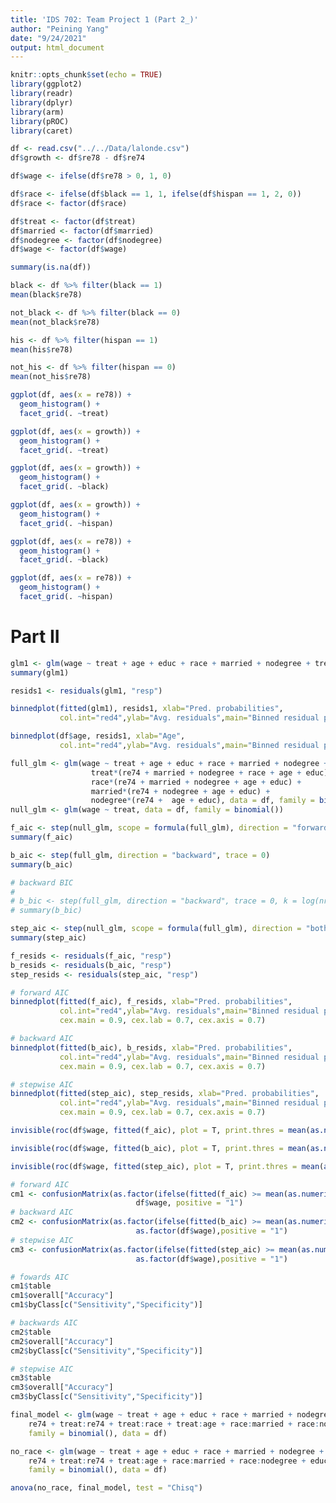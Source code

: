 ```yaml
---
title: 'IDS 702: Team Project 1 (Part 2_)'
author: "Peining Yang"
date: "9/24/2021"
output: html_document
---
```


```r
knitr::opts_chunk$set(echo = TRUE)
library(ggplot2)
library(readr)
library(dplyr)
library(arm)
library(pROC)
library(caret)
```

```r
df <- read.csv("../../Data/lalonde.csv")
df$growth <- df$re78 - df$re74

df$wage <- ifelse(df$re78 > 0, 1, 0)

df$race <- ifelse(df$black == 1, 1, ifelse(df$hispan == 1, 2, 0))
df$race <- factor(df$race)

df$treat <- factor(df$treat)
df$married <- factor(df$married)
df$nodegree <- factor(df$nodegree)
df$wage <- factor(df$wage)

summary(is.na(df))
```

```r
black <- df %>% filter(black == 1)
mean(black$re78)

not_black <- df %>% filter(black == 0)
mean(not_black$re78)

his <- df %>% filter(hispan == 1)
mean(his$re78)

not_his <- df %>% filter(hispan == 0)
mean(not_his$re78)
```

```r
ggplot(df, aes(x = re78)) +
  geom_histogram() +
  facet_grid(. ~treat)

ggplot(df, aes(x = growth)) +
  geom_histogram() +
  facet_grid(. ~treat)
```

```r
ggplot(df, aes(x = growth)) +
  geom_histogram() +
  facet_grid(. ~black)
```

```r
ggplot(df, aes(x = growth)) +
  geom_histogram() +
  facet_grid(. ~hispan)
```

```r
ggplot(df, aes(x = re78)) +
  geom_histogram() +
  facet_grid(. ~black)
```

```r
ggplot(df, aes(x = re78)) +
  geom_histogram() +
  facet_grid(. ~hispan)
```

# Part II
```r
glm1 <- glm(wage ~ treat + age + educ + race + married + nodegree + treat*race, data = df, family = binomial())
summary(glm1)
```

```r
resids1 <- residuals(glm1, "resp")

binnedplot(fitted(glm1), resids1, xlab="Pred. probabilities",
           col.int="red4",ylab="Avg. residuals",main="Binned residual plot",col.pts="navy")

binnedplot(df$age, resids1, xlab="Age",
           col.int="red4",ylab="Avg. residuals",main="Binned residual plot",col.pts="navy")

```

```r
full_glm <- glm(wage ~ treat + age + educ + race + married + nodegree + re74 + 
                  treat*(re74 + married + nodegree + race + age + educ) + 
                  race*(re74 + married + nodegree + age + educ) + 
                  married*(re74 + nodegree + age + educ) +
                  nodegree*(re74 +  age + educ), data = df, family = binomial())
null_glm <- glm(wage ~ treat, data = df, family = binomial())
```

```r
f_aic <- step(null_glm, scope = formula(full_glm), direction = "forward", trace = 0) 
summary(f_aic)
```

```r
b_aic <- step(full_glm, direction = "backward", trace = 0)
summary(b_aic)
```

```r
# backward BIC
# 
# b_bic <- step(full_glm, direction = "backward", trace = 0, k = log(nrow(df)))
# summary(b_bic)
```

```r
step_aic <- step(null_glm, scope = formula(full_glm), direction = "both", trace = 0)
summary(step_aic)
```

```r
f_resids <- residuals(f_aic, "resp")
b_resids <- residuals(b_aic, "resp")
step_resids <- residuals(step_aic, "resp")

# forward AIC
binnedplot(fitted(f_aic), f_resids, xlab="Pred. probabilities",
           col.int="red4",ylab="Avg. residuals",main="Binned residual plot",col.pts="navy", 
           cex.main = 0.9, cex.lab = 0.7, cex.axis = 0.7)

# backward AIC
binnedplot(fitted(b_aic), b_resids, xlab="Pred. probabilities",
           col.int="red4",ylab="Avg. residuals",main="Binned residual plot",col.pts="navy", 
           cex.main = 0.9, cex.lab = 0.7, cex.axis = 0.7)

# stepwise AIC
binnedplot(fitted(step_aic), step_resids, xlab="Pred. probabilities",
           col.int="red4",ylab="Avg. residuals",main="Binned residual plot",col.pts="navy", 
           cex.main = 0.9, cex.lab = 0.7, cex.axis = 0.7)
```

```r
invisible(roc(df$wage, fitted(f_aic), plot = T, print.thres = mean(as.numeric(as.character(df$wage))), legacy.axes = T, print.auc = T, col = "red3", main = "Forward AIC", cex.main = 0.9, cex.lab = 0.7, cex.axis = 0.7))

invisible(roc(df$wage, fitted(b_aic), plot = T, print.thres = mean(as.numeric(as.character(df$wage))), legacy.axes = T, print.auc = T, col = "red3", main = "Backwards AIC", cex.main = 0.9, cex.lab = 0.7, cex.axis = 0.7))

invisible(roc(df$wage, fitted(step_aic), plot = T, print.thres = mean(as.numeric(as.character(df$wage))), legacy.axes = T, print.auc = T, col = "red3", main = "Stepwise AIC", cex.main = 0.9, cex.lab = 0.7, cex.axis = 0.7))
```

```r
# forward AIC
cm1 <- confusionMatrix(as.factor(ifelse(fitted(f_aic) >= mean(as.numeric(as.character(df$wage))), "1","0")),
                            df$wage, positive = "1")
# backward AIC
cm2 <- confusionMatrix(as.factor(ifelse(fitted(b_aic) >= mean(as.numeric(as.character(df$wage))), "1","0")),
                            as.factor(df$wage),positive = "1")
# stepwise AIC
cm3 <- confusionMatrix(as.factor(ifelse(fitted(step_aic) >= mean(as.numeric(as.character(df$wage))), "1","0")),
                            as.factor(df$wage),positive = "1")
```

```r
# fowards AIC
cm1$table
cm1$overall["Accuracy"]
cm1$byClass[c("Sensitivity","Specificity")]
```

```r
# backwards AIC
cm2$table
cm2$overall["Accuracy"]
cm2$byClass[c("Sensitivity","Specificity")]
```

```r
# stepwise AIC
cm3$table
cm3$overall["Accuracy"]
cm3$byClass[c("Sensitivity","Specificity")]
```

```r
final_model <- glm(wage ~ treat + age + educ + race + married + nodegree + 
    re74 + treat:re74 + treat:race + treat:age + race:married + race:nodegree + educ:race + age:nodegree, 
    family = binomial(), data = df)

no_race <- glm(wage ~ treat + age + educ + race + married + nodegree + 
    re74 + treat:re74 + treat:age + race:married + race:nodegree + educ:race + age:nodegree, 
    family = binomial(), data = df)

anova(no_race, final_model, test = "Chisq")
```


